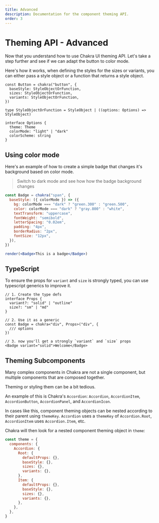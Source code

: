 ```yaml
---
title: Advanced
description: Documentation for the component theming API.
order: 3
---
```


# Theming API - Advanced

Now that you understand how to use Chakra UI theming API. Let's take a step
further and see if we can adapt the button to color mode.

Here's how it works, when defining the styles for the sizes or variants, you can
either pass a style object or a function that returns a style object.

```tsx live=false
const Button = chakra("button", {
  baseStyle: StyleObjectOrFunction,
  sizes: StyleObjectOrFunction,
  variants: StyleObjectOrFunction,
})

type StyleObjectOrFunction = StyleObject | ((options: Options) => StyleObject)

interface Options {
  theme: Theme
  colorMode: "light" | "dark"
  colorScheme: string
}
```

## Using color mode

Here's an example of how to create a simple badge that changes it's background
based on color mode.

> Switch to dark mode and see how how the badge background changes

```jsx manual=true
const Badge = chakra("span", {
  baseStyle: ({ colorMode }) => ({
    bg: colorMode === "dark" ? "green.300" : "green.500",
    color: colorMode === "dark" ? "gray.800" : "white",
    textTransform: "uppercase",
    fontWeight: "semibold",
    letterSpacing: "0.02em",
    padding: "4px",
    borderRadius: "2px",
    fontSize: "12px",
  }),
})

render(<Badge>This is a badge</Badge>)
```

## TypeScript

To ensure the props for `variant` and `size` is strongly typed, you can use
typescript generics to improve it.

```tsx live=false
// 1. Create the type defs
interface Props {
  variant?: "solid" | "outline"
  size?: "sm" | "md"
}

// 2. Use it as a generic
const Badge = chakra<"div", Props>("div", {
  /// options
})

// 3. now you'll get a strongly `variant` and `size` props
<Badge variant="solid">Welcome</Badge>
```

## Theming Subcomponents

Many complex components in Chakra are not a single component, but multiple
components that are composed together.

Theming or styling them can be a bit tedious.

An example of this is Chakra's `Accordion`: `Accordion`, `AccordionItem`,
`AccordionButton`, `AccordionPanel`, and `AccordionIcon`.

In cases like this, component theming objects can be nested according to their
parent using `themeKey`. `Accordion` uses a `themeKey` of `Accordion.Root`,
`AccordionItem` uses `Accordion.Item`, etc.

Chakra will then look for a nested component theming object in `theme`:

```jsx live=false
const theme = {
  components: {
    Accordion: {
      Root: {
        defaultProps: {},
        baseStyle: {},
        sizes: {},
        variants: {},
      },
      Item: {
        defaultProps: {},
        baseStyle: {},
        sizes: {},
        variants: {},
      },
    },
  },
}
```
